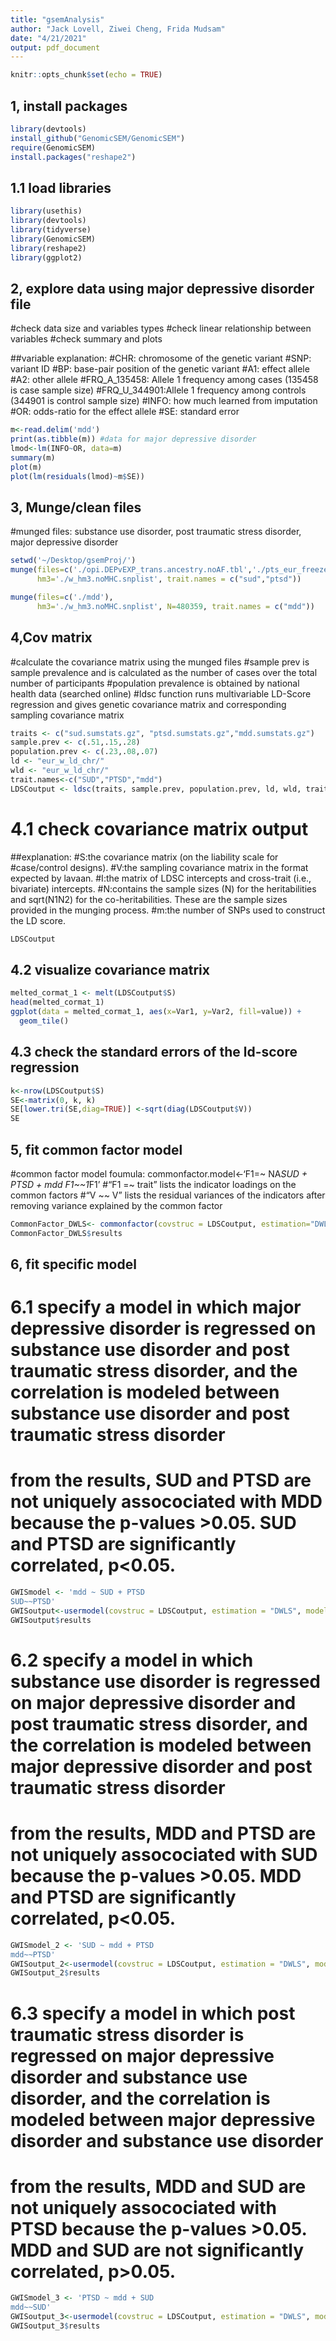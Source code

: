 ```yaml
---
title: "gsemAnalysis"
author: "Jack Lovell, Ziwei Cheng, Frida Mudsam"
date: "4/21/2021"
output: pdf_document
---
```

```r
knitr::opts_chunk$set(echo = TRUE)
```

## 1, install packages
```r
library(devtools)
install_github("GenomicSEM/GenomicSEM")
require(GenomicSEM)
install.packages("reshape2")
```

## 1.1 load libraries
```r
library(usethis)
library(devtools)
library(tidyverse)
library(GenomicSEM)
library(reshape2)
library(ggplot2)
```

## 2, explore data using major depressive disorder file
#check data size and variables types
#check linear relationship between variables
#check summary and plots

##variable explanation:
#CHR: chromosome of the genetic variant
#SNP: variant ID
#BP: base-pair position of the genetic variant
#A1: effect allele
#A2: other allele
#FRQ_A_135458: Allele 1 frequency among cases (135458 is case sample size)
#FRQ_U_344901:Allele 1 frequency among controls (344901 is control sample size)
#INFO: how much learned from imputation
#OR: odds-ratio for the effect allele
#SE: standard error
```r
m<-read.delim('mdd')
print(as.tibble(m)) #data for major depressive disorder
lmod<-lm(INFO~OR, data=m)
summary(m)
plot(m)
plot(lm(residuals(lmod)~m$SE))
```

## 3, Munge/clean files
#munged files: substance use disorder, post traumatic stress disorder, major depressive disorder
```r
setwd('~/Desktop/gsemProj/')
munge(files=c('./opi.DEPvEXP_trans.ancestry.noAF.tbl','./pts_eur_freeze2_overall.results'),
      hm3='./w_hm3.noMHC.snplist', trait.names = c("sud","ptsd"))
```

```r
munge(files=c('./mdd'),
      hm3='./w_hm3.noMHC.snplist', N=480359, trait.names = c("mdd"))
```


## 4,Cov matrix
#calculate the covariance matrix using the munged files
#sample prev is sample prevalence and is calculated as the number of cases over the total number of participants
#population prevalence is obtained by national health data (searched online)
#ldsc function runs multivariable LD-Score regression and gives genetic covariance matrix and corresponding sampling covariance matrix

```r
traits <- c("sud.sumstats.gz", "ptsd.sumstats.gz","mdd.sumstats.gz")
sample.prev <- c(.51,.15,.28)
population.prev <- c(.23,.08,.07)
ld <- "eur_w_ld_chr/"
wld <- "eur_w_ld_chr/"
trait.names<-c("SUD","PTSD","mdd")
LDSCoutput <- ldsc(traits, sample.prev, population.prev, ld, wld, trait.names)
```

# 4.1 check covariance matrix output
##explanation:
#S:the covariance matrix (on the liability scale for #case/control designs).
#V:the sampling covariance matrix in the format expected by lavaan.
#I:the matrix of LDSC intercepts and cross-trait (i.e., bivariate) intercepts.
#N:contains the sample sizes (N) for the heritabilities and sqrt(N1N2) for the co-heritabilities. These are the sample sizes provided in the munging process.
#m:the number of SNPs used to construct the LD score.

```r
LDSCoutput
```

## 4.2 visualize covariance matrix

```r
melted_cormat_1 <- melt(LDSCoutput$S)
head(melted_cormat_1)
ggplot(data = melted_cormat_1, aes(x=Var1, y=Var2, fill=value)) + 
  geom_tile()
```

## 4.3 check the standard errors of the ld-score regression

```r
k<-nrow(LDSCoutput$S)
SE<-matrix(0, k, k)
SE[lower.tri(SE,diag=TRUE)] <-sqrt(diag(LDSCoutput$V))
SE
```

## 5, fit common factor model
#common factor model foumula: commonfactor.model<-'F1=~ NA*SUD + PTSD + mdd F1~~1*F1'
#"F1 =~ trait" lists the indicator loadings on the common factors
#"V ~~ V" lists the residual variances of the indicators after removing variance explained by the common factor

```r
CommonFactor_DWLS<- commonfactor(covstruc = LDSCoutput, estimation="DWLS")
CommonFactor_DWLS$results
```

## 6, fit specific model

# 6.1 specify a model in which major depressive disorder is regressed on substance use disorder and post traumatic stress disorder, and the correlation is modeled between substance use disorder and post traumatic stress disorder

# from the results, SUD and PTSD are not uniquely assocociated with MDD because the p-values >0.05. SUD and PTSD are significantly correlated, p<0.05. 
```r
GWISmodel <- 'mdd ~ SUD + PTSD
SUD~~PTSD'
GWISoutput<-usermodel(covstruc = LDSCoutput, estimation = "DWLS", model = GWISmodel, CFIcalc = TRUE, std.lv = FALSE, imp_cov = FALSE)
GWISoutput$results
```

# 6.2 specify a model in which substance use disorder is regressed on major depressive disorder and post traumatic stress disorder, and the correlation is modeled between major depressive disorder and post traumatic stress disorder

# from the results, MDD and PTSD are not uniquely assocociated with SUD because the p-values >0.05. MDD and PTSD are significantly correlated, p<0.05.

```r
GWISmodel_2 <- 'SUD ~ mdd + PTSD
mdd~~PTSD'
GWISoutput_2<-usermodel(covstruc = LDSCoutput, estimation = "DWLS", model = GWISmodel_2, CFIcalc = TRUE, std.lv = FALSE, imp_cov = FALSE)
GWISoutput_2$results
```
# 6.3 specify a model in which post traumatic stress disorder is regressed on major depressive disorder and substance use disorder, and the correlation is modeled between major depressive disorder and substance use disorder

# from the results, MDD and SUD are not uniquely assocociated with PTSD because the p-values >0.05. MDD and SUD are not significantly correlated, p>0.05.

```r
GWISmodel_3 <- 'PTSD ~ mdd + SUD
mdd~~SUD'
GWISoutput_3<-usermodel(covstruc = LDSCoutput, estimation = "DWLS", model = GWISmodel_3, CFIcalc = TRUE, std.lv = FALSE, imp_cov = FALSE)
GWISoutput_3$results
```

